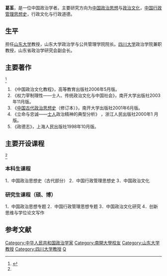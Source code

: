 '''葛荃'''，是一位中国政治学者。主要研究方向为[[中国政治思想|中国政治思想]]与[[政治文化|政治文化]]，[[中国行政管理思想史|中国行政管理思想史]]，行政文化与行政道德。

==生平==
担任[[山东大学|山东大学]]教授，山东大学政治学与公共管理学院院长。[[四川大学|四川大学]]政治学院兼职教授，山东省政治学研究会副会长。

==主要著作==
<ref name="#1">{{cite web|url=http://www.pspa.sdu.edu.cn/teainfo/jsxx/2009-12-26/51.html|title=山大政治学与公共管理学院 葛荃简介}}{{Dead link|date=2019年5月 |bot=InternetArchiveBot |fix-attempted=yes }}</ref>
 
#《中国政治文化教程》，高等教育出版社2006年5月版。
#《权力宰制理性——士人、传统政治文化与中国社会》，南开大学出版社2003年11月版。
#《[[中国古代政治思想史|中国古代政治思想史]]（修订本）》，南开大学出版社2001年6月版。
#《立命与忠诚——[[士人|士人]]政治精神的典型分析》 ，浙江人民出版社2000年1 月版。
#《政德志》，上海人民出版社1998年10月版。

==主要开设课程==
<ref name="#1"/>
===本科生课程===
1．中国政治思想史（古代部分）
2．中国行政管理思想史
3．中国政治文化

===研究生课程（硕、博）===
1．中国政治思想专题
2．中国行政管理思想专题
3．中国政治文化研究
4．创新思维与学位论文写作

== 参考文献 ==
{{Reflist}}

{{DEFAULTSORT:GE葛荃}}
[[Category:中华人民共和国政治学家|Category:中华人民共和国政治学家]]
[[Category:南開大學校友|Category:南開大學校友]]
[[Category:山东大学教授|Category:山东大学教授]]
[[Category:四川大学教授|Category:四川大学教授]]
[[Category:葛姓|Q]]